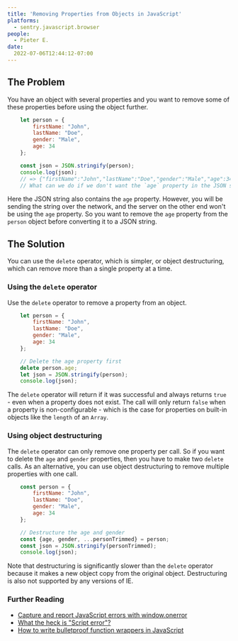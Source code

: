 ```yaml
---
title: 'Removing Properties from Objects in JavaScript'
platforms:
  - sentry.javascript.browser
people:
  - Pieter E.
date:
  2022-07-06T12:44:12-07:00
---
```


## The Problem

You have an object with several properties and you want to remove some of these properties before using the object further.

```javascript
    let person = {
        firstName: "John",
        lastName: "Doe",
        gender: "Male",
        age: 34
    };

    const json = JSON.stringify(person);
    console.log(json);
    // => {"firstName":"John","lastName":"Doe","gender":"Male","age":34}
    // What can we do if we don't want the `age` property in the JSON string? -->
```

Here the JSON string also contains the `age` property. However, you will be sending the string over the network, and the server on the other end won't be using the `age` property. So you want to remove the `age` property from the `person` object before converting it to a JSON string.

## The Solution

You can use the `delete` operator, which is simpler, or object destructuring, which can remove more than a single property at a time.

### Using the `delete` operator

Use the `delete` operator to remove a property from an object.

```javascript
    let person = {
        firstName: "John",
        lastName: "Doe",
        gender: "Male",
        age: 34
    };

    // Delete the age property first
    delete person.age;
    let json = JSON.stringify(person);
    console.log(json);
```

The `delete` operator will return if it was successful and always returns `true` - even when a property does not exist. The call will only return `false` when a property is non-configurable - which is the case for properties on built-in objects like the `length` of an `Array`.

### Using object destructuring

The `delete` operator can only remove one property per call. So if you want to delete the `age` and `gender` properties, then you have to make two `delete` calls. As an alternative, you can use object destructuring to remove multiple properties with one call.

```javascript
    const person = {
        firstName: "John",
        lastName: "Doe",
        gender: "Male",
        age: 34
    };

    // Destructure the age and gender
    const {age, gender, ...personTrimmed} = person;
    const json = JSON.stringify(personTrimmed);
    console.log(json);
```

Note that destructuring is significantly slower than the `delete` operator because it makes a new object copy from the original object. Destructuring is also not supported by any versions of IE.
### Further Reading

- [Capture and report JavaScript errors with window.onerror](https://blog.sentry.io/client-javascript-reporting-window-onerror)
- [What the heck is "Script error"?](https://blog.sentry.io/what-is-script-error)
- [How to write bulletproof function wrappers in JavaScript](https://blog.sentry.io/wrap-javascript-functions)

